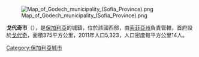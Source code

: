 {{unreferenced|time=2020-02-19T14:04:38+00:00}}
[[Image:Map_of_Godech_municipality_(Sofia_Province).png|right]]

{{coord|43|01|N|23|03|E|region:BG_type:adm2nd_source:kolossus-itwiki|display=title}}

'''戈代奇市'''（{{lang-bg|Годеч}}），是[[保加利亞|保加利亞]]的城鎮，位於該國西部，由[[索菲亞州|索菲亞州]]負責管轄，首府設於[[戈代奇|戈代奇]]，面積375平方公里，2011年人口5,323，人口密度每平方公里14人。

{{Bulgaria-geo-stub}}
[[Category:保加利亞城市|Category:保加利亞城市]]